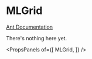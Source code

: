 
# MLGrid

[Ant Documentation](https://3x.ant.design/components/grid)

There's nothing here yet.


<PropsPanels of={[
  MLGrid,
]} />
